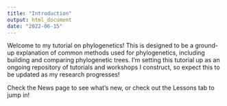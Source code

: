```yaml
---
title: "Introduction"
output: html_document
date: "2022-06-15"
---
```


Welcome to my tutorial on phylogenetics! This is designed to be a ground-up explanation
of common methods used for phylogenetics, including building and comparing phylogenetic
trees. I'm setting this tutorial up as an ongoing repository of tutorials and workshops
I construct, so expect this to be updated as my research progresses!

Check the News page to see what's new, or check out the Lessons tab to jump in!